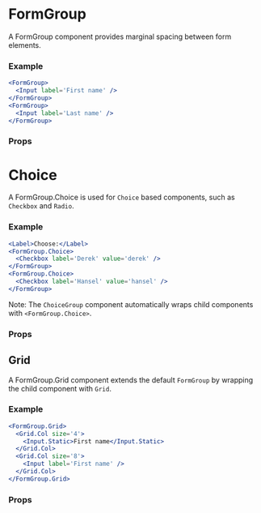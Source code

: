 
<Meta title="Utilities/FormGroup" />

# FormGroup

A FormGroup component provides marginal spacing between form elements.


### Example

```jsx
<FormGroup>
  <Input label='First name' />
</FormGroup>
<FormGroup>
  <Input label='Last name' />
</FormGroup>
```


### Props

<Props of={FormGroup} />


# Choice

A FormGroup.Choice is used for `Choice` based components, such as `Checkbox` and `Radio`.

### Example

```jsx
<Label>Choose:</Label>
<FormGroup.Choice>
  <Checkbox label='Derek' value='derek' />
</FormGroup>
<FormGroup.Choice>
  <Checkbox label='Hansel' value='hansel' />
</FormGroup>
```

Note: The `ChoiceGroup` component automatically wraps child components with `<FormGroup.Choice>`.

### Props

<Props of={FormGroup.Choice} />


## Grid

A FormGroup.Grid component extends the default `FormGroup` by wrapping the child component with `Grid`.


### Example

```jsx
<FormGroup.Grid>
  <Grid.Col size='4'>
    <Input.Static>First name</Input.Static>
  </Grid.Col>
  <Grid.Col size='8'>
    <Input label='First name' />
  </Grid.Col>
</FormGroup.Grid>
```


### Props

<Props of={FormGroup.Grid} />
